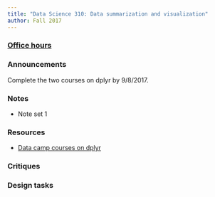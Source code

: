 ```yaml
---
title: "Data Science 310: Data summarization and visualization"
author: Fall 2017
---
```



### [Office hours](Schedule.html)
### Announcements

Complete the two courses on dplyr by 9/8/2017.

### Notes
* Note set 1

### Resources

* [Data camp courses on dplyr](https://www.datacamp.com/groups/5fe0c6e4767b9b01bd632c7e85b0d2215d190c61/invite)

### Critiques 


### Design tasks 

